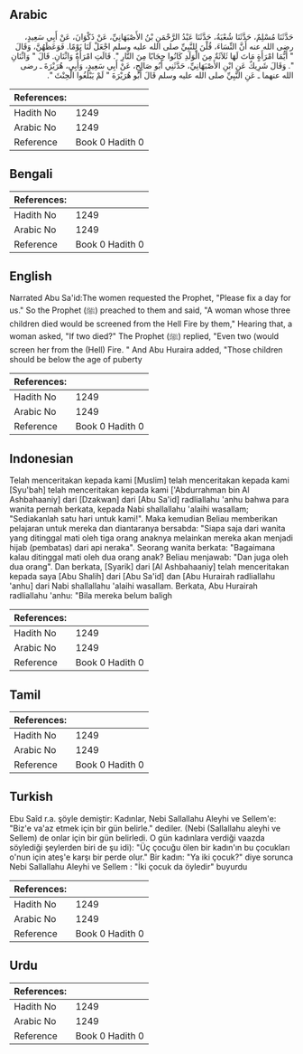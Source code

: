 ## Arabic


<div dir="rtl" lang="ar" style={{fontSize:'larger',backgroundColor:'#f8f9fa',padding:20}}>
حَدَّثَنَا مُسْلِمٌ، حَدَّثَنَا شُعْبَةُ، حَدَّثَنَا عَبْدُ الرَّحْمَنِ بْنُ الأَصْبَهَانِيِّ، عَنْ ذَكْوَانَ، عَنْ أَبِي سَعِيدٍ، رضى الله عنه أَنَّ النِّسَاءَ، قُلْنَ لِلنَّبِيِّ صلى الله عليه وسلم اجْعَلْ لَنَا يَوْمًا‏.‏ فَوَعَظَهُنَّ، وَقَالَ ‏"‏ أَيُّمَا امْرَأَةٍ مَاتَ لَهَا ثَلاَثَةٌ مِنَ الْوَلَدِ كَانُوا حِجَابًا مِنَ النَّارِ ‏"‏‏.‏ قَالَتِ امْرَأَةٌ وَاثْنَانِ‏.‏ قَالَ ‏"‏ وَاثْنَانِ ‏"‏‏.‏ وَقَالَ شَرِيكٌ عَنِ ابْنِ الأَصْبَهَانِيِّ، حَدَّثَنِي أَبُو صَالِحٍ، عَنْ أَبِي سَعِيدٍ، وَأَبِي، هُرَيْرَةَ ـ رضى الله عنهما ـ عَنِ النَّبِيِّ صلى الله عليه وسلم قَالَ أَبُو هُرَيْرَةَ ‏"‏ لَمْ يَبْلُغُوا الْحِنْثَ ‏"‏‏.‏
</div>
<div style={{backgroundColor:'#f8f9fa',padding:20, marginBottom: 10}}><table> <thead> <tr> <th>References:</th> <th></th> </tr> </thead> <tbody><tr><td>Hadith No</td><td>1249</td></tr><tr><td>Arabic No</td><td>1249</td></tr><tr><td>Reference</td><td>Book 0 Hadith 0</td></tr></tbody></table></div>

## Bengali


<div dir="ltr" lang="bn" style={{fontSize:'larger',backgroundColor:'#f8f9fa',padding:20}}>

</div>
<div style={{backgroundColor:'#f8f9fa',padding:20, marginBottom: 10}}><table> <thead> <tr> <th>References:</th> <th></th> </tr> </thead> <tbody><tr><td>Hadith No</td><td>1249</td></tr><tr><td>Arabic No</td><td>1249</td></tr><tr><td>Reference</td><td>Book 0 Hadith 0</td></tr></tbody></table></div>

## English


<div dir="ltr" lang="en" style={{fontSize:'larger',backgroundColor:'#f8f9fa',padding:20}}>
Narrated Abu Sa'id:The women requested the Prophet, "Please fix a day for us." So the Prophet (ﷺ) preached to them and said, "A woman whose three children died would be screened from the Hell Fire by them," Hearing that, a woman asked, "If two died?" The Prophet (ﷺ) replied, "Even two (would screen her from the (Hell) Fire. " And Abu Huraira added, "Those children should be below the age of puberty
</div>
<div style={{backgroundColor:'#f8f9fa',padding:20, marginBottom: 10}}><table> <thead> <tr> <th>References:</th> <th></th> </tr> </thead> <tbody><tr><td>Hadith No</td><td>1249</td></tr><tr><td>Arabic No</td><td>1249</td></tr><tr><td>Reference</td><td>Book 0 Hadith 0</td></tr></tbody></table></div>

## Indonesian


<div dir="ltr" lang="id" style={{fontSize:'larger',backgroundColor:'#f8f9fa',padding:20}}>
Telah menceritakan kepada kami [Muslim] telah menceritakan kepada kami [Syu'bah] telah menceritakan kepada kami ['Abdurrahman bin Al Ashbahaaniy] dari [Dzakwan] dari [Abu Sa'id] radliallahu 'anhu bahwa para wanita pernah berkata, kepada Nabi shallallahu 'alaihi wasallam; "Sediakanlah satu hari untuk kami!". Maka kemudian Beliau memberikan pelajaran untuk mereka dan diantaranya bersabda: "Siapa saja dari wanita yang ditinggal mati oleh tiga orang anaknya melainkan mereka akan menjadi hijab (pembatas) dari api neraka". Seorang wanita berkata: "Bagaimana kalau ditinggal mati oleh dua orang anak? Beliau menjawab: "Dan juga oleh dua orang". Dan berkata, [Syarik] dari [Al Ashbahaaniy] telah menceritakan kepada saya [Abu Shalih] dari [Abu Sa'id] dan [Abu Hurairah radliallahu 'anhu] dari Nabi shallallahu 'alaihi wasallam. Berkata, Abu Hurairah radliallahu 'anhu: "Bila mereka belum baligh
</div>
<div style={{backgroundColor:'#f8f9fa',padding:20, marginBottom: 10}}><table> <thead> <tr> <th>References:</th> <th></th> </tr> </thead> <tbody><tr><td>Hadith No</td><td>1249</td></tr><tr><td>Arabic No</td><td>1249</td></tr><tr><td>Reference</td><td>Book 0 Hadith 0</td></tr></tbody></table></div>

## Tamil


<div dir="ltr" lang="ta" style={{fontSize:'larger',backgroundColor:'#f8f9fa',padding:20}}>

</div>
<div style={{backgroundColor:'#f8f9fa',padding:20, marginBottom: 10}}><table> <thead> <tr> <th>References:</th> <th></th> </tr> </thead> <tbody><tr><td>Hadith No</td><td>1249</td></tr><tr><td>Arabic No</td><td>1249</td></tr><tr><td>Reference</td><td>Book 0 Hadith 0</td></tr></tbody></table></div>

## Turkish


<div dir="ltr" lang="tr" style={{fontSize:'larger',backgroundColor:'#f8f9fa',padding:20}}>
Ebu Saîd r.a. şöyle demiştir: Kadınlar, Nebi Sallallahu Aleyhi ve Sellem'e: "Biz'e va'az etmek için bir gün belirle." dediler. (Nebi (Sallallahu aleyhi ve Sellem) de onlar için bir gün belirledi. O gün kadınlara verdiği vaazda söylediği şeylerden biri de şu idi): "Üç çocuğu ölen bir kadın'ın bu çocukları o'nun için ateş'e karşı bir perde olur." Bir kadın: "Ya iki çocuk?" diye sorunca Nebi Sallallahu Aleyhi ve Sellem : "İki çocuk da öyledir" buyurdu
</div>
<div style={{backgroundColor:'#f8f9fa',padding:20, marginBottom: 10}}><table> <thead> <tr> <th>References:</th> <th></th> </tr> </thead> <tbody><tr><td>Hadith No</td><td>1249</td></tr><tr><td>Arabic No</td><td>1249</td></tr><tr><td>Reference</td><td>Book 0 Hadith 0</td></tr></tbody></table></div>

## Urdu


<div dir="rtl" lang="ur" style={{fontSize:'larger',backgroundColor:'#f8f9fa',padding:20}}>

</div>
<div style={{backgroundColor:'#f8f9fa',padding:20, marginBottom: 10}}><table> <thead> <tr> <th>References:</th> <th></th> </tr> </thead> <tbody><tr><td>Hadith No</td><td>1249</td></tr><tr><td>Arabic No</td><td>1249</td></tr><tr><td>Reference</td><td>Book 0 Hadith 0</td></tr></tbody></table></div>